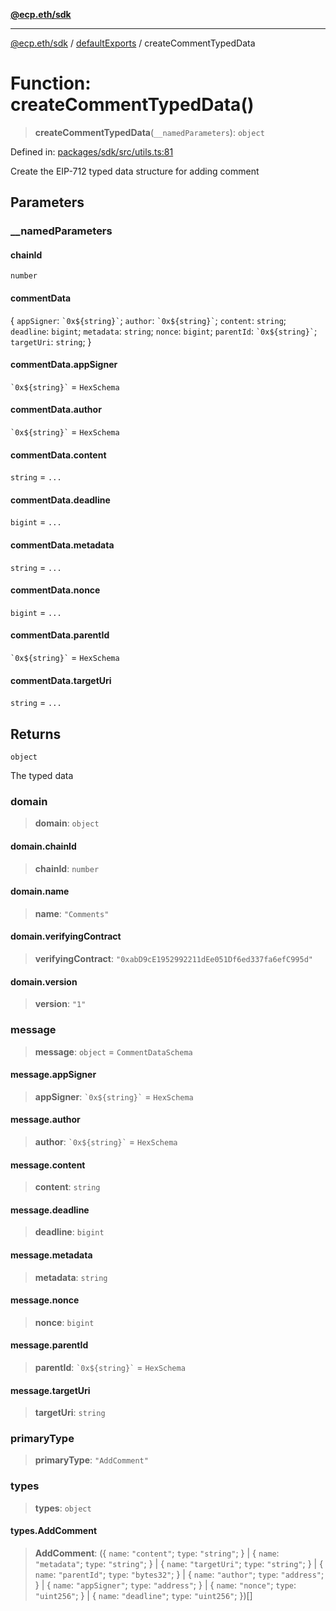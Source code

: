 [**@ecp.eth/sdk**](/sdk-reference/index.mdx)

***

[@ecp.eth/sdk](/sdk-reference/index.mdx) / [defaultExports](/sdk-reference/defaultExports/index.mdx) / createCommentTypedData

# Function: createCommentTypedData()

> **createCommentTypedData**(`__namedParameters`): `object`

Defined in: [packages/sdk/src/utils.ts:81](https://github.com/ecp-eth/comments-monorepo/blob/main/packages/sdk/src/utils.ts#L81)

Create the EIP-712 typed data structure for adding comment

## Parameters

### \_\_namedParameters

#### chainId

`number`

#### commentData

\{ `appSigner`: `` `0x${string}` ``; `author`: `` `0x${string}` ``; `content`: `string`; `deadline`: `bigint`; `metadata`: `string`; `nonce`: `bigint`; `parentId`: `` `0x${string}` ``; `targetUri`: `string`; \}

#### commentData.appSigner

`` `0x${string}` `` = `HexSchema`

#### commentData.author

`` `0x${string}` `` = `HexSchema`

#### commentData.content

`string` = `...`

#### commentData.deadline

`bigint` = `...`

#### commentData.metadata

`string` = `...`

#### commentData.nonce

`bigint` = `...`

#### commentData.parentId

`` `0x${string}` `` = `HexSchema`

#### commentData.targetUri

`string` = `...`

## Returns

`object`

The typed data

### domain

> **domain**: `object`

#### domain.chainId

> **chainId**: `number`

#### domain.name

> **name**: `"Comments"`

#### domain.verifyingContract

> **verifyingContract**: `"0xabD9cE1952992211dEe051Df6ed337fa6efC995d"`

#### domain.version

> **version**: `"1"`

### message

> **message**: `object` = `CommentDataSchema`

#### message.appSigner

> **appSigner**: `` `0x${string}` `` = `HexSchema`

#### message.author

> **author**: `` `0x${string}` `` = `HexSchema`

#### message.content

> **content**: `string`

#### message.deadline

> **deadline**: `bigint`

#### message.metadata

> **metadata**: `string`

#### message.nonce

> **nonce**: `bigint`

#### message.parentId

> **parentId**: `` `0x${string}` `` = `HexSchema`

#### message.targetUri

> **targetUri**: `string`

### primaryType

> **primaryType**: `"AddComment"`

### types

> **types**: `object`

#### types.AddComment

> **AddComment**: (\{ `name`: `"content"`; `type`: `"string"`; \} \| \{ `name`: `"metadata"`; `type`: `"string"`; \} \| \{ `name`: `"targetUri"`; `type`: `"string"`; \} \| \{ `name`: `"parentId"`; `type`: `"bytes32"`; \} \| \{ `name`: `"author"`; `type`: `"address"`; \} \| \{ `name`: `"appSigner"`; `type`: `"address"`; \} \| \{ `name`: `"nonce"`; `type`: `"uint256"`; \} \| \{ `name`: `"deadline"`; `type`: `"uint256"`; \})[]
